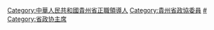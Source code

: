 [[Category:中華人民共和國貴州省正職領導人|Category:中華人民共和國貴州省正職領導人]]
[[Category:貴州省政協委員|Category:貴州省政協委員]]
[[Category:贵州省各级政协主席|#]]
[[Category:省政协主席|Category:省政协主席]]